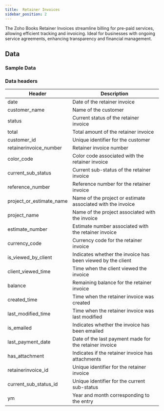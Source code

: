 ```yaml
---
title:  Retainer Invoices
sidebar_position: 2
---
```



The Zoho Books Retainer Invoices streamline billing for pre-paid services, allowing efficient tracking and invoicing. Ideal for businesses with ongoing service agreements, enhancing transparency and financial management.

<AddJob
  template="gsheet_zoho_books_retainer_invoices"
/>


## Data

### Sample Data

<Gsheet
  src="https://docs.google.com/spreadsheets/d/1-gX-uq5YrTW-6gQJYM-mNXitEOfJLTiQCvPtV8CR1Yc/edit#gid=36538629"
/>


### Data headers

| Header                  | Description                                           |
|-------------------------|-------------------------------------------------------|
| date                    | Date of the retainer invoice                           |
| customer_name           | Name of the customer                                   |
| status                  | Current status of the retainer invoice                 |
| total                   | Total amount of the retainer invoice                   |
| customer_id             | Unique identifier for the customer                     |
| retainerinvoice_number  | Retainer invoice number                                |
| color_code              | Color code associated with the retainer invoice        |
| current_sub_status      | Current sub-status of the retainer invoice             |
| reference_number        | Reference number for the retainer invoice               |
| project_or_estimate_name| Name of the project or estimate associated with the invoice |
| project_name            | Name of the project associated with the invoice        |
| estimate_number         | Estimate number associated with the retainer invoice   |
| currency_code           | Currency code for the retainer invoice                 |
| is_viewed_by_client     | Indicates whether the invoice has been viewed by the client |
| client_viewed_time      | Time when the client viewed the invoice                |
| balance                 | Remaining balance for the retainer invoice             |
| created_time            | Time when the retainer invoice was created             |
| last_modified_time      | Time when the retainer invoice was last modified      |
| is_emailed              | Indicates whether the invoice has been emailed         |
| last_payment_date       | Date of the last payment made for the retainer invoice  |
| has_attachment          | Indicates if the retainer invoice has attachments      |
| retainerinvoice_id      | Unique identifier for the retainer invoice             |
| current_sub_status_id   | Unique identifier for the current sub-status           |
| ym                      | Year and month corresponding to the entry              |



<!---
## Others

### Similar jobs

Similar sort of data can be achieved by using get accounting transaction job and filtering it by invoice type. 

### Reports that use this job

Here are some of the report templates that use this job: 
-->